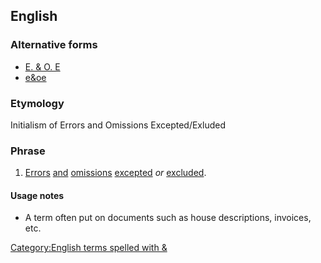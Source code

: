 {{also|e&oe}}
==English==

===Alternative forms===
* [[E. & O. E]]
* [[e&oe]]

===Etymology===
Initialism of Errors and Omissions Excepted/Exluded

===Phrase===
{{en-phrase}}

# [[error|Errors]] [[and]] [[omission]]s [[except]]ed ''or'' [[exclude]]d.

====Usage notes====
* A term often put on documents such as house descriptions, invoices, etc.

[[Category:English terms spelled with &]]